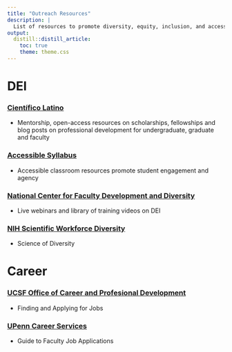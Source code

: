 ```yaml
---
title: "Outreach Resources"
description: |
  List of resources to promote diversity, equity, inclusion, and accessibility in biomedical research. List of career development resources.
output:
  distill::distill_article:
    toc: true
    theme: theme.css
---
```


# DEI
### [Científico Latino](https://www.cientificolatino.com )
-   Mentorship, open-access resources on scholarships, fellowships and blog posts on professional development for undergraduate, graduate and faculty

### [Accessible Syllabus](https://www.accessiblesyllabus.com)
-   Accessible classroom resources promote student engagement and agency

### [National Center for Faculty Development and Diversity](https://www.facultydiversity.org/courses)
-    Live webinars and library of training videos on DEI

### [NIH Scientific Workforce Diversity](https://diversity.nih.gov/science-diversity)
-   Science of Diversity


# Career
### [UCSF Office of Career and Profesional Development](https://career.ucsf.edu/gsp/finding-applying)
-   Finding and Applying for Jobs

### [UPenn Career Services](https://careerservices.upenn.edu/resources/guide-to-faculty-job-applications/)
-   Guide to Faculty Job Applications

